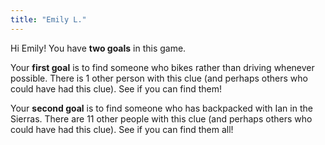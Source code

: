 ```yaml
---
title: "Emily L."
---
```


Hi Emily! You have **two goals** in this game.

Your **first goal** is to find someone who bikes rather than driving whenever possible. There is 1 other person with this clue (and perhaps others who could have had this clue). See if you can find them!

Your **second goal** is to find someone who has backpacked with Ian in the Sierras. There are 11 other people with this clue (and perhaps others who could have had this clue). See if you can find them all!
